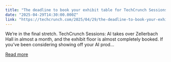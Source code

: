```yaml
---
title: "The deadline to book your exhibit table for TechCrunch Sessions: AI is May 9"
date: "2025-04-29T14:30:00.000Z"
link: "https://techcrunch.com/2025/04/29/the-deadline-to-book-your-exhibit-table-for-techcrunch-sessions-ai-is-may-9/"
---
```


We’re in the final stretch. TechCrunch Sessions: AI takes over Zellerbach Hall in almost a month, and the exhibit floor is almost completely booked. If you’ve been considering showing off your AI prod...

[Read more](https://techcrunch.com/2025/04/29/the-deadline-to-book-your-exhibit-table-for-techcrunch-sessions-ai-is-may-9/)
